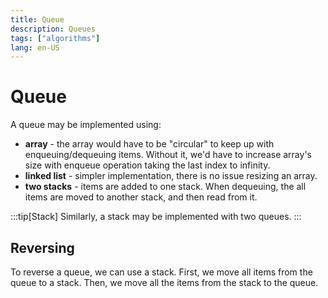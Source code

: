 ```yaml
---
title: Queue
description: Queues
tags: ["algorithms"]
lang: en-US
---
```


# Queue

A queue may be implemented using:

- **array** - the array would have to be "circular" to keep up with
  enqueuing/dequeuing items. Without it, we'd have to increase array's size with
  enqueue operation taking the last index to infinity.
- **linked list** - simpler implementation, there is no issue resizing an array.
- **two stacks** - items are added to one stack. When dequeuing, the all items are
  moved to another stack, and then read from it.

:::tip[Stack]
Similarly, a stack may be implemented with two queues.
:::

## Reversing

To reverse a queue, we can use a stack. First, we move all items from the queue
to a stack. Then, we move all the items from the stack to the queue.